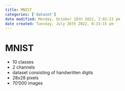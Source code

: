 ```yaml
---
title: MNIST
categories: ['dataset']
date modified: Monday, October 10th 2022, 2:02:23 pm
date created: Tuesday, July 26th 2022, 8:33:15 pm
---
```


# MNIST
- 10 classes
- 2 channels
- dataset consisting of handwritten digits
- 28x28 pixels
- 70'000 images



